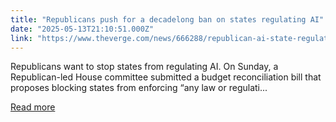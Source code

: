 ```yaml
---
title: "Republicans push for a decadelong ban on states regulating AI"
date: "2025-05-13T21:10:51.000Z"
link: "https://www.theverge.com/news/666288/republican-ai-state-regulation-ban-10-years"
---
```


Republicans want to stop states from regulating AI. On Sunday, a Republican-led House committee submitted a budget reconciliation bill that proposes blocking states from enforcing “any law or regulati...

[Read more](https://www.theverge.com/news/666288/republican-ai-state-regulation-ban-10-years)
